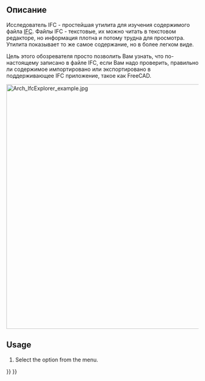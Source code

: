 <languages/>

<div class="mw-translate-fuzzy">
{{docnav/ru|[[Arch_Check|Check]]|[[Arch_ToggleIfcBrepFlag|Toggle IFC Brep flag]]|[[Arch_Workbench|Arch]]|IconL=Arch_Check.svg |IconC=Workbench_Arch.svg |IconR=Arch_ToggleIfcBrepFlag.svg}}
</div>

<div class="mw-translate-fuzzy">
{{GuiCommand/ru
|Name=Arch IfcExplorer
|Name/ru=Arch IfcExplorer
|MenuLocation=Архитектура → Утилиты → Исследователь Ifc
|Workbenches=[[Arch_Workbench/ru|Arch]]
|SeeAlso=[[Arch IFC/ru|Arch IFC]]
}}
</div>

<span id="Description"></span>
==Описание==

<div class="mw-translate-fuzzy">
Исследователь IFC - простейшая утилита для изучения содержимого файла [[Arch IFC/ru|IFC]]. Файлы IFC - текстовые, их можно читать в текстовом редакторе, но информация плотна и потому трудна для просмотра. Утилита показывает то же самое содержание, но в более легком виде.
</div>

<div class="mw-translate-fuzzy">
Цель этого обозревателя просто позволить Вам узнать, что по-настоящему записано в файле IFC, если Вам надо проверить, правильно ли содержимое импортировано или экспортировано в поддерживающее IFC приложение, такое как FreeCAD.
</div> 

[[Image:Arch IfcExplorer example.jpg|640px]]
{{Caption|IFC Explorer with several properties}}

==Usage==

# Select the {{MenuCommand|Utils → [[Image:BIM_IfcExplorer.svg|16px]] IFC Explorer}} option from the menu.


<div class="mw-translate-fuzzy">
{{docnav/ru|[[Arch_Check|Check]]|[[Arch_ToggleIfcBrepFlag|Toggle IFC Brep flag]]|[[Arch_Workbench|Arch]]|IconL=Arch_Check.svg |IconC=Workbench_Arch.svg |IconR=Arch_ToggleIfcBrepFlag.svg}}
</div>

{{BIM_Tools_navi{{#translation:}}}}
{{Userdocnavi{{#translation:}}}}